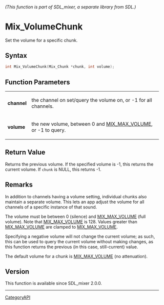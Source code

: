 ====== (This function is part of SDL_mixer, a separate library from SDL.) ======
= Mix_VolumeChunk =

Set the volume for a specific chunk.

== Syntax ==

<syntaxhighlight lang='c'>
int Mix_VolumeChunk(Mix_Chunk *chunk, int volume);
</syntaxhighlight>

== Function Parameters ==

{|
|'''channel'''
|the channel on set/query the volume on, or -1 for all channels.
|-
|'''volume'''
|the new volume, between 0 and [[MIX_MAX_VOLUME]], or -1 to query.
|}

== Return Value ==

Returns the previous volume. If the specified volume is -1, this returns
the current volume. If <code>chunk</code> is NULL, this returns -1.

== Remarks ==

In addition to channels having a volume setting, individual chunks also
maintain a separate volume. This lets an app adjust the
volume for all channels of a specific instance of that sound.

The volume must be between 0 (silence) and [[MIX_MAX_VOLUME]] (full
volume). Note that [[MIX_MAX_VOLUME]] is 128. Values greater than
[[MIX_MAX_VOLUME]] are clamped to [[MIX_MAX_VOLUME]].

Specifying a negative volume will not change the current volume; as such,
this can be used to query the current volume without making changes, as
this function returns the previous (in this case, still-current) value.

The default volume for a chunk is [[MIX_MAX_VOLUME]] (no attenuation).

== Version ==

This function is available since SDL_mixer 2.0.0.

----
[[CategoryAPI]]


